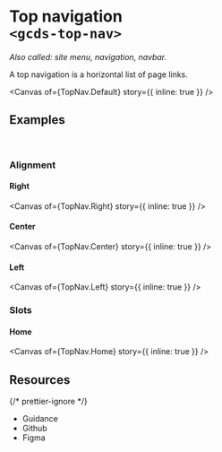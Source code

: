 
<Meta of={TopNav} name="Overview" />

# Top navigation<br/>`<gcds-top-nav>`

_Also called: site menu, navigation, navbar._

A top navigation is a horizontal list of page links.

<Canvas of={TopNav.Default} story={{ inline: true }} />

## Examples

<br />

### Alignment

#### Right

<Canvas of={TopNav.Right} story={{ inline: true }} />

#### Center

<Canvas of={TopNav.Center} story={{ inline: true }} />

#### Left

<Canvas of={TopNav.Left} story={{ inline: true }} />

### Slots

#### Home

<Canvas of={TopNav.Home} story={{ inline: true }} />

## Resources

{/* prettier-ignore */}
<ul className="resources-list">
  <li>
    <gcds-link size="regular" href="https://design-system.alpha.canada.ca/en/components/top-navigation/" target="_blank">Guidance</gcds-link>
  </li>
  <li>
    <gcds-link size="regular" href="https://github.com/cds-snc/gcds-components/tree/main/packages/web/src/components/gcds-top-nav" target="_blank">Github</gcds-link>
  </li>
  <li>
    <gcds-link size="regular" href="https://www.figma.com/file/mh2maMG2NBtk41k1O1UGHV/Canadian-Digital-Service%E2%80%A8---GC-Design-System?type=design&node-id=4738-10759&mode=design&t=oJq0gIzGGCLVfPM6-0" target="_blank">Figma</gcds-link>
  </li>
</ul>
